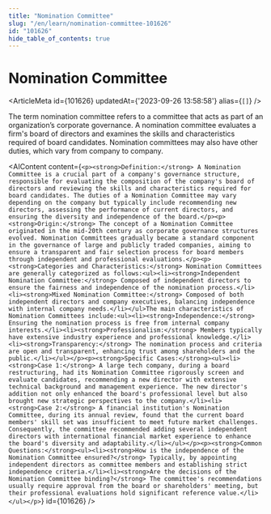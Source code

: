 ```yaml
---
title: "Nomination Committee"
slug: "/en/learn/nomination-committee-101626"
id: "101626"
hide_table_of_contents: true
---
```



# Nomination Committee

<ArticleMeta id={101626} updatedAt={'2023-09-26 13:58:58'} alias={`[]`} />
<div className='border-solid border-b border-t-0 my-4 border-[var(--ifm-color-gray-300)]' />

The term nomination committee refers to a committee that acts as part of an organization’s corporate governance. A nomination committee evaluates a firm's board of directors and examines the skills and characteristics required of board candidates. Nomination committees may also have other duties, which vary from company to company.

<AIContent content={`<p><strong>Definition:</strong> A Nomination Committee is a crucial part of a company's governance structure, responsible for evaluating the composition of the company's board of directors and reviewing the skills and characteristics required for board candidates. The duties of a Nomination Committee may vary depending on the company but typically include recommending new directors, assessing the performance of current directors, and ensuring the diversity and independence of the board.</p><p><strong>Origin:</strong> The concept of a Nomination Committee originated in the mid-20th century as corporate governance structures evolved. Nomination Committees gradually became a standard component in the governance of large and publicly traded companies, aiming to ensure a transparent and fair selection process for board members through independent and professional evaluations.</p><p><strong>Categories and Characteristics:</strong> Nomination Committees are generally categorized as follows:<ul><li><strong>Independent Nomination Committee:</strong> Composed of independent directors to ensure the fairness and independence of the nomination process.</li><li><strong>Mixed Nomination Committee:</strong> Composed of both independent directors and company executives, balancing independence with internal company needs.</li></ul>The main characteristics of Nomination Committees include:<ul><li><strong>Independence:</strong> Ensuring the nomination process is free from internal company interests.</li><li><strong>Professionalism:</strong> Members typically have extensive industry experience and professional knowledge.</li><li><strong>Transparency:</strong> The nomination process and criteria are open and transparent, enhancing trust among shareholders and the public.</li></ul></p><p><strong>Specific Cases:</strong><ul><li><strong>Case 1:</strong> A large tech company, during a board restructuring, had its Nomination Committee rigorously screen and evaluate candidates, recommending a new director with extensive technical background and management experience. The new director's addition not only enhanced the board's professional level but also brought new strategic perspectives to the company.</li><li><strong>Case 2:</strong> A financial institution's Nomination Committee, during its annual review, found that the current board members' skill set was insufficient to meet future market challenges. Consequently, the committee recommended adding several independent directors with international financial market experience to enhance the board's diversity and adaptability.</li></ul></p><p><strong>Common Questions:</strong><ul><li><strong>How is the independence of the Nomination Committee ensured?</strong> Typically, by appointing independent directors as committee members and establishing strict independence criteria.</li><li><strong>Are the decisions of the Nomination Committee binding?</strong> The committee's recommendations usually require approval from the board or shareholders' meeting, but their professional evaluations hold significant reference value.</li></ul></p>`} id={101626} />
